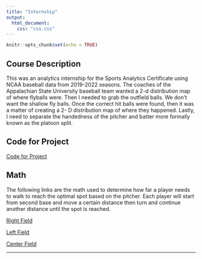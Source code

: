 ```yaml
---
title: "Internship"
output:
  html_document:
    css: "css.css"
---
```


```r
knitr::opts_chunk$set(echo = TRUE)
```

## Course Description

This was an analytics internship for the Sports Analytics Certificate using NCAA baseball data from 2019-2022 seasons. The coaches of the Appalachian State University baseball team wanted a 2-d distribution map of where flyballs were. Then I needed to grab the outfield balls. We don’t want the shallow fly balls. Once the correct hit balls were found, then it was a matter of creating a 2- D distribution map of where they happened. Lastly, I need to separate the handedness of the pitcher and batter more formally known as the platoon split.


## Code for Project

[Code for Project](Outfield_Alex2.html)

## Math

The following links are the math used to determine how far a player needs to walk to reach the optimal spot based on the pitcher. Each player will start from second base and move a certain distance then turn and continue another distance until the spot is reached.

[Right Field](https://www.desmos.com/calculator/q5ja8mxchd)

[Left Field](https://www.desmos.com/calculator/4muz2nmvnm)

[Center Field](https://www.desmos.com/calculator/cjjlsncywu)

__________